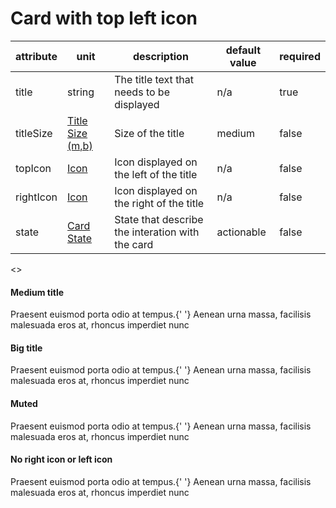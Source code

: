 

<Meta title="JSX/Cards/Card with top left icon" />

# Card with top left icon

| attribute | unit                                                                         | description                                      | default value | required |
| --------- | ---------------------------------------------------------------------------- | ------------------------------------------------ | ------------- | -------- |
| title     | string                                                                       | The title text that needs to be displayed        | n/a           | true     |
| titleSize | [Title Size (m,b)](?path=/story/jsx-cards-intro--page#title-size-medium-big) | Size of the title                                | medium        | false    |
| topIcon   | [Icon](?path=/story/jsx-cards-intro--page#icon)                              | Icon displayed on the left of the title          | n/a           | false    |
| rightIcon | [Icon](?path=/story/jsx-cards-intro--page#icon)                              | Icon displayed on the right of the title         | n/a           | false    |
| state     | [Card State](?path=/story/jsx-cards-intro--page#card-state)                  | State that describe the interation with the card | actionable    | false    |

<Preview>
  <>
    <h4 className="p-h4">Medium title</h4>
    <CardWithTopLeftIcon
      title="Lorem ipsum"
      titleSize="medium"
      className="wmx6 mt8"
      rightIcon="arrow"
      leftIcon={featherLogo}
    >
      Praesent euismod porta odio at tempus.{' '}
      <span className="fw-bold">Aenean urna massa</span>, facilisis malesuada
      eros at, rhoncus imperdiet nunc
    </CardWithTopLeftIcon>
    <h4 className="p-h4 mt24">Big title</h4>
    <CardWithTopLeftIcon
      title="Lorem ipsum"
      titleSize="big"
      className="wmx6 mt8"
      rightIcon="arrow"
      leftIcon={featherLogo}
    >
      Praesent euismod porta odio at tempus.{' '}
      <span className="fw-bold">Aenean urna massa</span>, facilisis malesuada
      eros at, rhoncus imperdiet nunc
    </CardWithTopLeftIcon>
    <h4 className="p-h4 mt24">Muted</h4>
    <CardWithTopLeftIcon
      title="Lorem ipsum"
      state="muted"
      className="wmx6 mt8"
      rightIcon="arrow"
      leftIcon={featherLogo}
    >
      Praesent euismod porta odio at tempus.{' '}
      <span className="fw-bold">Aenean urna massa</span>, facilisis malesuada
      eros at, rhoncus imperdiet nunc
    </CardWithTopLeftIcon>
    <h4 className="p-h4 mt24">No right icon or left icon</h4>
    <CardWithTopLeftIcon title="Lorem ipsum" className="wmx6 mt8">
      Praesent euismod porta odio at tempus.{' '}
      <span className="fw-bold">Aenean urna massa</span>, facilisis malesuada
      eros at, rhoncus imperdiet nunc
    </CardWithTopLeftIcon>
  </>
</Preview>
